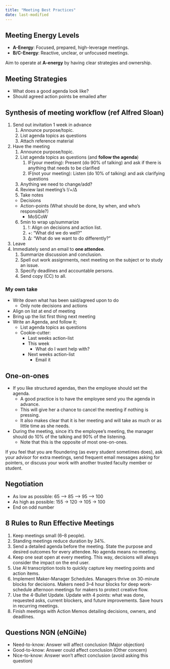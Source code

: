 ```yaml
---
title: "Meeting Best Practices"
date: last-modified
---
```


:::{.callout-caution title="Under construction"}
:::

## Meeting Energy Levels

* **A-Energy**: Focused, prepared, high-leverage meetings.
* **B/C-Energy**: Reactive, unclear, or unfocused meetings.

Aim to operate at **A-energy** by having clear strategies and ownership.

## Meeting Strategies

* What does a good agenda look like?
* Should agreed action points be emailed after

## Synthesis of meeting workflow (ref Alfred Sloan)

1. Send out invitation 1 week in advance
    1. Announce purpose/topic.
    2. List agenda topics as questions
    3. Attach reference material
2. Have the meeting
    1. Announce purpose/topic.
    2. List agenda topics as questions (and **follow the agenda**)
        1. IF(your meeting): Present (do 90% of talking) and ask if there is anything that needs to be clarified
        2. IF(not your meeting): Listen (do 10% of talking) and ask clarifying questions
    3. Anything we need to change/add?
    4. Review last meeting’s !/+/Δ
    5. Take notes
      * Decisions
      * Action-points (What should be done, by when, and who's responsible?)
        * MoSCoW
    6. 5min to wrap up/summarize
        1. !: Align on decisions and action list.
        1. +: “What did we do well?”  
        2. Δ: “What do we want to do differently?”
3. Leave
4. Immediately send an email to **one attendee**.
    1. Summarize discussion and conclusion.
    2. Spell out work assignments, next meeting on the subject or to study an issue.
    3. Specify deadlines and accountable persons.
    4. Send copy (CC) to all.

### My own take

* Write down what has been said/agreed upon to do
    * Only note decisions and actions
* Align on list at end of meeting
* Bring up the list first thing next meeting
* Write an Agenda, and follow it;
    * List agenda topics as questions
    * Cookie-cutter:
        * Last weeks action-list
        * This week
            * What do I want help with?
        * Next weeks action-list
            * Email it

## One-on-ones

* If you like structured agendas, then the employee should set the agenda.
    * A good practice is to have the employee send you the agenda in advance.
    * This will give her a chance to cancel the meeting if nothing is pressing.
    * It also makes clear that it is her meeting and will take as much or as little time as she needs.
* During the meeting, since it's the employee's meeting, the manager should do 10% of the talking and 90% of the listening.
    * Note that this is the opposite of most one-on-ones.

If you feel that you are floundering (as every student sometimes does), ask your advisor for extra meetings, send frequent email messages asking for pointers, or discuss your work with another trusted faculty member or student.

## Negotiation

* As low as possible: 65 –> 85 –> 95 –> 100
* As high as possible: 155 -> 120 -> 105 -> 100
* End on odd number

## 8 Rules to Run Effective Meetings

1. Keep meetings small (6--8 people).
2. Standing meetings reduce duration by 34%.
3. Send a detailed agenda before the meeting. State the purpose and desired outcomes for every attendee. No agenda means no meeting.
4. Keep one seat open at every meeting. This way, decisions will always consider the impact on the end user.
5. Use AI transcription tools to quickly capture key meeting points and action items.
6. Implement Maker-Manager Schedules. Managers thrive on 30-minute blocks for decisions. Makers need 3--4 hour blocks for deep work-schedule afternoon meetings for makers to protect creative flow.
7. Use the 4-Bullet Update. Update with 4 points: what was done, requested asks, current blockers, and future improvements. Save hours in recurring meetings.
8. Finish meetings with Action Memos detailing decisions, owners, and deadlines.

## Questions NGN (eNGiNe)

* Need-to-know: Answer will affect conclusion (Major objection)
* Good-to-know: Answer could affect conclusion (Other concern)
* Nice-to-know: Answer won't affect conclusion (avoid asking this question)
